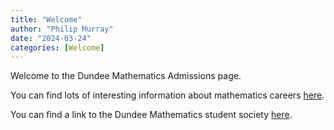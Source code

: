 ```yaml
---
title: "Welcome"
author: "Philip Murray"
date: "2024-03-24"
categories: [Welcome]
---
```


Welcome to the Dundee Mathematics Admissions page.

You can find lots of interesting information about mathematics careers [here](https://ima.org.uk/support/careers/).

You can find a link to the Dundee Mathematics student society [here](https://www.dusa.co.uk/project/maths).

